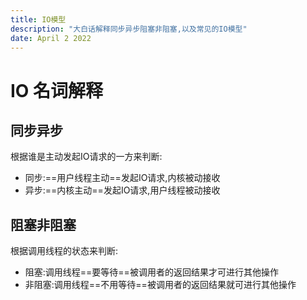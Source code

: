 ```yaml
---
title: IO模型
description: "大白话解释同步异步阻塞非阻塞,以及常见的IO模型"
date: April 2 2022
---
```


# IO 名词解释
## 同步异步

根据谁是主动发起IO请求的一方来判断:
- 同步:==用户线程主动==发起IO请求,内核被动接收
- 异步:==内核主动==发起IO请求,用户线程被动接收

## 阻塞非阻塞

根据调用线程的状态来判断:
- 阻塞:调用线程==要等待==被调用者的返回结果才可进行其他操作
- 非阻塞:调用线程==不用等待==被调用者的返回结果就可进行其他操作
